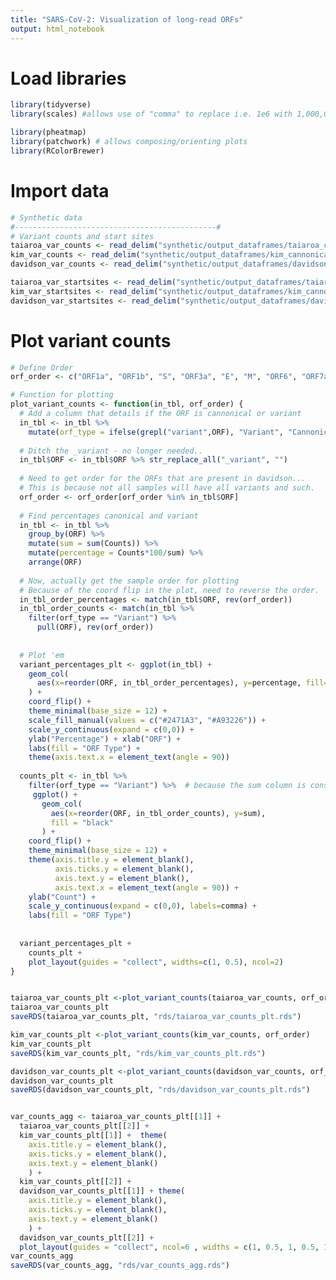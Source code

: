```yaml
---
title: "SARS-CoV-2: Visualization of long-read ORFs"
output: html_notebook
---
```


# Load libraries
```r
library(tidyverse)
library(scales) #allows use of "comma" to replace i.e. 1e6 with 1,000,000 during plotting

library(pheatmap)
library(patchwork) # allows composing/orienting plots
library(RColorBrewer)
```

# Import data
```r

# Synthetic data
#---------------------------------------------#
# Variant counts and start sites
taiaroa_var_counts <- read_delim("synthetic/output_dataframes/taiaroa_cannonical_vs_variant_counts_SYNTHETIC.tsv", delim="\t")
kim_var_counts <- read_delim("synthetic/output_dataframes/kim_cannonical_vs_variant_counts_SYNTHETIC.tsv", delim="\t")
davidson_var_counts <- read_delim("synthetic/output_dataframes/davidson_cannonical_vs_variant_counts_SYNTHETIC.tsv", delim="\t")

taiaroa_var_startsites <- read_delim("synthetic/output_dataframes/taiaroa_cannonical_vs_variant_startsites_SYNTHETIC.tsv", delim="\t")
kim_var_startsites <- read_delim("synthetic/output_dataframes/kim_cannonical_vs_variant_startsites_SYNTHETIC.tsv", delim="\t")
davidson_var_startsites <- read_delim("synthetic/output_dataframes/davidson_cannonical_vs_variant_startsites_SYNTHETIC.tsv", delim="\t")


```


# Plot variant counts
```r

# Define Order
orf_order <- c("ORF1a", "ORF1b", "S", "ORF3a", "E", "M", "ORF6", "ORF7a", "ORF7b", "ORF8", "N", "ORF10")

# Function for plotting
plot_variant_counts <- function(in_tbl, orf_order) {
  # Add a column that details if the ORF is cannonical or variant
  in_tbl <- in_tbl %>%
    mutate(orf_type = ifelse(grepl("variant",ORF), "Variant", "Cannonical"))
  
  # Ditch the _variant - no longer needed..
  in_tbl$ORF <- in_tbl$ORF %>% str_replace_all("_variant", "")
  
  # Need to get order for the ORFs that are present in davidson...
  # This is because not all samples will have all variants and such.
  orf_order <- orf_order[orf_order %in% in_tbl$ORF]
  
  # Find percentages canonical and variant
  in_tbl <- in_tbl %>%
    group_by(ORF) %>%
    mutate(sum = sum(Counts)) %>%
    mutate(percentage = Counts*100/sum) %>%
    arrange(ORF)
  
  # Now, actually get the sample order for plotting
  # Because of the coord flip in the plot, need to reverse the order.
  in_tbl_order_percentages <- match(in_tbl$ORF, rev(orf_order))
  in_tbl_order_counts <- match(in_tbl %>%
    filter(orf_type == "Variant") %>%
      pull(ORF), rev(orf_order))
  
  
  # Plot 'em
  variant_percentages_plt <- ggplot(in_tbl) +
    geom_col(
      aes(x=reorder(ORF, in_tbl_order_percentages), y=percentage, fill=orf_type)
    ) +
    coord_flip() +
    theme_minimal(base_size = 12) +
    scale_fill_manual(values = c("#2471A3", "#A93226")) +
    scale_y_continuous(expand = c(0,0)) +
    ylab("Percentage") + xlab("ORF") +
    labs(fill = "ORF Type") +
    theme(axis.text.x = element_text(angle = 90))
  
  counts_plt <- in_tbl %>%
    filter(orf_type == "Variant") %>%  # because the sum column is consistent for both variant and canonical
     ggplot() +
       geom_col(
         aes(x=reorder(ORF, in_tbl_order_counts), y=sum),
         fill = "black"
       ) +
    coord_flip() +
    theme_minimal(base_size = 12) +
    theme(axis.title.y = element_blank(),
          axis.ticks.y = element_blank(),
          axis.text.y = element_blank(),
          axis.text.x = element_text(angle = 90)) +
    ylab("Count") +
    scale_y_continuous(expand = c(0,0), labels=comma) +
    labs(fill = "ORF Type")
  
  
  variant_percentages_plt + 
    counts_plt +
    plot_layout(guides = "collect", widths=c(1, 0.5), ncol=2)
}


taiaroa_var_counts_plt <-plot_variant_counts(taiaroa_var_counts, orf_order)
taiaroa_var_counts_plt
saveRDS(taiaroa_var_counts_plt, "rds/taiaroa_var_counts_plt.rds")

kim_var_counts_plt <-plot_variant_counts(kim_var_counts, orf_order)
kim_var_counts_plt
saveRDS(kim_var_counts_plt, "rds/kim_var_counts_plt.rds")

davidson_var_counts_plt <-plot_variant_counts(davidson_var_counts, orf_order)
davidson_var_counts_plt
saveRDS(davidson_var_counts_plt, "rds/davidson_var_counts_plt.rds")


var_counts_agg <- taiaroa_var_counts_plt[[1]] +
  taiaroa_var_counts_plt[[2]] +
  kim_var_counts_plt[[1]] +  theme(
    axis.title.y = element_blank(),
    axis.ticks.y = element_blank(),
    axis.text.y = element_blank()
    ) +
  kim_var_counts_plt[[2]] +
  davidson_var_counts_plt[[1]] + theme(
    axis.title.y = element_blank(),
    axis.ticks.y = element_blank(),
    axis.text.y = element_blank()
    ) +
  davidson_var_counts_plt[[2]] +
  plot_layout(guides = "collect", ncol=6 , widths = c(1, 0.5, 1, 0.5, 1, 0.5))
var_counts_agg
saveRDS(var_counts_agg, "rds/var_counts_agg.rds")


```
